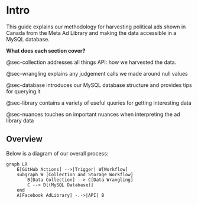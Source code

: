 # Intro {.unnumbered}

This guide explains our methodology for harvesting political ads shown in Canada from the Meta Ad Library and making the data accessible in a MySQL database. 

**What does each section cover?**

@sec-collection addresses all things API: how we harvested the data. 

@sec-wrangling explains any judgement calls we made around null values

@sec-database introduces our MySQL database structure and provides tips for querying it

@sec-library contains a variety of useful queries for getting interesting data

@sec-nuances touches on important nuances when interpreting the ad library data 

## Overview

Below is a diagram of our overall process:

```mermaid
graph LR
    E[GitHub Actions] -->|Trigger| W[Workflow]
    subgraph W [Collection and Storage Workflow]
        B[Data Collection] --> C[Data Wrangling]
        C --> D[(MySQL Database)]
    end
    A[Facebook AdLibrary] -.->|API| B
```